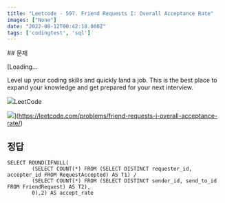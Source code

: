 ```yaml
---
title: "Leetcode - 597. Friend Requests I: Overall Acceptance Rate"
images: ["None"]
date: "2022-08-12T00:42:18.000Z"
tags: ['codingtest', 'sql']
---
```


<TOCInline toc={props.toc} asDisclosure />
## 문제

[Loading...

Level up your coding skills and quickly land a job. This is the best place to expand your knowledge and get prepared for your next interview.

![](https://leetcode.com/favicon-192x192.png)LeetCode

![](https://leetcode.com/static/images/LeetCode_Sharing.png)](https://leetcode.com/problems/friend-requests-i-overall-acceptance-rate/)

## 정답

```
SELECT ROUND(IFNULL(
        (SELECT COUNT(*) FROM (SELECT DISTINCT requester_id, accepter_id FROM RequestAccepted) AS T1) /
        (SELECT COUNT(*) FROM (SELECT DISTINCT sender_id, send_to_id FROM FriendRequest) AS T2),
        0),2) AS accept_rate

```
